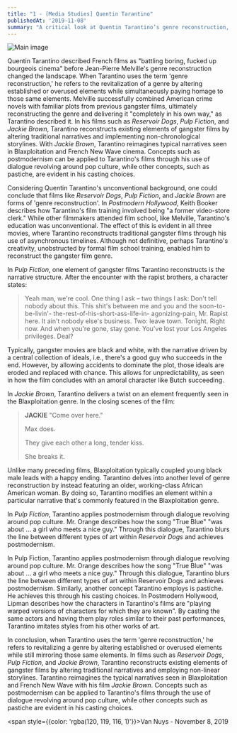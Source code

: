 ```yaml
---
title: "1 - [Media Studies] Quentin Tarantino"
publishedAt: '2019-11-08'
summary: "A critical look at Quentin Tarantino’s genre reconstruction, postmodernism, and his impact on contemporary cinema."
---
```

<div style={{display: 'flex', justifyContent: 'center'}}>
  <img 
    src="/images/1-1.jpeg" 
    alt="Main image"
    style={{ width: '90%', maxWidth: '700px' }} 
  />
</div>



Quentin Tarantino described French films as "battling boring, fucked up bourgeois cinema" before Jean-Pierre Melville's genre reconstruction changed the landscape. When Tarantino uses the term 'genre reconstruction,' he refers to the revitalization of a genre by altering established or overused elements while simultaneously paying homage to those same elements. Melville successfully combined American crime novels with familiar plots from previous gangster films, ultimately reconstructing the genre and delivering it "completely in his own way," as Tarantino described it. In his films such as *Reservoir Dogs*, *Pulp Fiction*, and *Jackie Brown*, Tarantino reconstructs existing elements of gangster films by altering traditional narratives and implementing non-chronological storylines. With *Jackie Brown*, Tarantino reimagines typical narratives seen in Blaxploitation and French New Wave cinema. Concepts such as postmodernism can be applied to Tarantino's films through his use of dialogue revolving around pop culture, while other concepts, such as pastiche, are evident in his casting choices.

Considering Quentin Tarantino's unconventional background, one could conclude that films like *Reservoir Dogs*, *Pulp Fiction*, and *Jackie Brown* are forms of 'genre reconstruction'. In *Postmodern Hollywood*, Keith Booker describes how Tarantino's film training involved being "a former video-store clerk." While other filmmakers attended film school, like Melville, Tarantino's education was unconventional. The effect of this is evident in all three movies, where Tarantino reconstructs traditional gangster films through his use of asynchronous timelines. Although not definitive, perhaps Tarantino's creativity, unobstructed by formal film school training, enabled him to reconstruct the gangster film genre.

In *Pulp Fiction*, one element of gangster films Tarantino reconstructs is the narrative structure. After the encounter with the rapist brothers, a character states:

> Yeah man, we're cool. One thing I ask – two things I ask: Don't tell nobody about this. This shit's between me and you and the soon-to-be-livin'- the-rest-of-his-short-ass-life-in- agonizing-pain, Mr. Rapist here. It ain't nobody else's business. Two: leave town. Tonight. Right now. And when you're gone, stay gone. You've lost your Los Angeles privileges. Deal?

Typically, gangster movies are black and white, with the narrative driven by a central collection of ideals, i.e., there's a good guy who succeeds in the end. However, by allowing accidents to dominate the plot, those ideals are eroded and replaced with chance. This allows for unpredictability, as seen in how the film concludes with an amoral character like Butch succeeding.

In *Jackie Brown*, Tarantino delivers a twist on an element frequently seen in the Blaxploitation genre. In the closing scenes of the film:

> **JACKIE**
> "Come over here."
>
> Max does.
>
> They give each other a long, tender kiss.
>
> She breaks it.

Unlike many preceding films, Blaxploitation typically coupled young black male leads with a happy ending. Tarantino delves into another level of genre reconstruction by instead featuring an older, working-class African American woman. By doing so, Tarantino modifies an element within a particular narrative that's commonly featured in the Blaxploitation genre.

In *Pulp Fiction*, Tarantino applies postmodernism through dialogue revolving around pop culture. Mr. Orange describes how the song "True Blue" "was about ... a girl who meets a nice guy." Through this dialogue, Tarantino blurs the line between different types of art within *Reservoir Dogs* and achieves postmodernism.

In Pulp Fiction, Tarantino applies postmodernism through dialogue revolving around pop culture. Mr. Orange describes how the song "True Blue" "was about ... a girl who meets a nice guy." Through this dialogue, Tarantino blurs the line between different types of art within Reservoir Dogs and achieves postmodernism. Similarly, another concept Tarantino employs is pastiche. He achieves this through his casting choices. In Postmodern Hollywood, Lipman describes how the characters in Tarantino's films are "playing warped versions of characters for which they are known". By casting the same actors and having them play roles similar to their past performances, Tarantino imitates styles from his other works of art.

In conclusion, when Tarantino uses the term 'genre reconstruction,' he refers to revitalizing a genre by altering established or overused elements while still mirroring those same elements. In films such as *Reservoir Dogs*, *Pulp Fiction*, and *Jackie Brown*, Tarantino reconstructs existing elements of gangster films by altering traditional narratives and employing non-linear storylines. Tarantino reimagines the typical narratives seen in Blaxploitation and French New Wave with his film *Jackie Brown*. Concepts such as postmodernism can be applied to Tarantino's films through the use of dialogue revolving around pop culture, while other concepts such as pastiche are evident in his casting choices.

<span style={{color: 'rgba(120, 119, 116, 1)'}}>Van Nuys - November 8, 2019</span>
